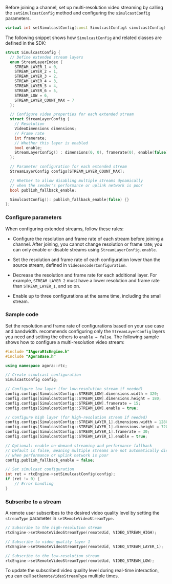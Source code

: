 <PlatformWrapper platform="windows">

Before joining a channel, set up multi-resolution video streaming by calling the `setSimulcastConfig` method and configuring the `simulcastConfig` parameters.

```cpp
virtual int setSimulcastConfig(const SimulcastConfig& simulcastConfig) = 0;
```

The following snippet shows how `SimulcastConfig` and related classes are defined in the SDK:

```cpp
struct SimulcastConfig {
  // Define extended stream layers
  enum StreamLayerIndex {
    STREAM_LAYER_1 = 0,
    STREAM_LAYER_2 = 1,
    STREAM_LAYER_3 = 2,
    STREAM_LAYER_4 = 3,
    STREAM_LAYER_5 = 4,
    STREAM_LAYER_6 = 5,
    STREAM_LOW = 6,
    STREAM_LAYER_COUNT_MAX = 7
  };

  // Configure video properties for each extended stream
  struct StreamLayerConfig {
    // Resolution
    VideoDimensions dimensions; 
    // Frame rate
    int framerate;
    // Whether this layer is enabled
    bool enable; 
    StreamLayerConfig() : dimensions(0, 0), framerate(0), enable(false) {}
  };

  // Parameter configuration for each extended stream
  StreamLayerConfig configs[STREAM_LAYER_COUNT_MAX];

  // Whether to allow disabling multiple streams dynamically
  // when the sender's performance or uplink network is poor
  bool publish_fallback_enable; 

  SimulcastConfig(): publish_fallback_enable(false) {}
};
```

### Configure parameters

When configuring extended streams, follow these rules:

- Configure the resolution and frame rate of each stream before joining a channel. After joining, you cannot change resolution or frame rate; you can only enable or disable streams using `StreamLayerConfig.enable`.

- Set the resolution and frame rate of each configuration lower than the source stream, defined in `VideoEncoderConfiguration`.

- Decrease the resolution and frame rate for each additional layer.  For example, `STREAM_LAYER_2` must have a lower resolution and frame rate than `STREAM_LAYER_1`, and so on.

- Enable up to three configurations at the same time, including the small stream.

### Sample code

Set the resolution and frame rate of configurations based on your use case and bandwidth. <Vg k="COMPANY" /> recommends configuring only the `StreamLayerConfig` layers you need and setting the others to `enable = false`. The following sample shows how to configure a multi-resolution video stream: 

```cpp
#include "IAgoraRtcEngine.h"
#include "AgoraBase.h"

using namespace agora::rtc;

// Create simulcast configuration
SimulcastConfig config;

// Configure low layer (for low-resolution stream if needed)
config.configs[SimulcastConfig::STREAM_LOW].dimensions.width = 320;
config.configs[SimulcastConfig::STREAM_LOW].dimensions.height = 180;
config.configs[SimulcastConfig::STREAM_LOW].framerate = 15;
config.configs[SimulcastConfig::STREAM_LOW].enable = true;

// Configure high layer (for high-resolution stream if needed)
config.configs[SimulcastConfig::STREAM_LAYER_1].dimensions.width = 1280;
config.configs[SimulcastConfig::STREAM_LAYER_1].dimensions.height = 720;
config.configs[SimulcastConfig::STREAM_LAYER_1].framerate = 30;
config.configs[SimulcastConfig::STREAM_LAYER_1].enable = true;

// Optional: enable on-demand streaming and performance fallback
// Default is false, meaning multiple streams are not automatically disabled
// when performance or uplink network is poor
config.publish_fallback_enable = false;

// Set simulcast configuration
int ret = rtcEngine->setSimulcastConfig(config);
if (ret != 0) {
    // Error handling
}
```

### Subscribe to a stream

A remote user subscribes to the desired video quality level by setting the `streamType` parameter in `setRemoteVideoStreamType`. 

```cpp
// Subscribe to the high-resolution stream
rtcEngine->setRemoteVideoStreamType(remoteUid, VIDEO_STREAM_HIGH);

// Subscribe to video quality layer 1
rtcEngine->setRemoteVideoStreamType(remoteUid, VIDEO_STREAM_LAYER_1);

// Subscribe to the low-resolution stream
rtcEngine->setRemoteVideoStreamType(remoteUid, VIDEO_STREAM_LOW);
```

To update the subscribed video quality level during real-time interaction, you can call `setRemoteVideoStreamType` multiple times.

</PlatformWrapper>
